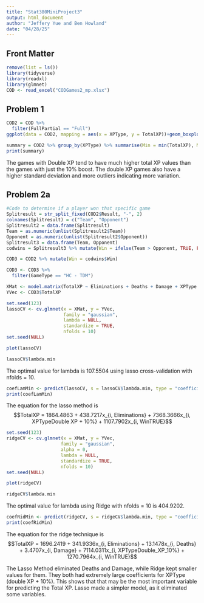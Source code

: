---
title: "Stat380MiniProject3"
output: html_document
author: "Jeffery Yue and Ben Howland"
date: "04/28/25"
---

## Front Matter
```{r}
remove(list = ls())
library(tidyverse)
library(readxl)
library(glmnet)
COD <- read_excel("CODGames2_mp.xlsx")
```


## Problem 1
```{r}
COD2 = COD %>% 
  filter(FullPartial == "Full")
ggplot(data = COD2, mapping = aes(x = XPType, y = TotalXP))+geom_boxplot()+labs(x = "XP Type", y = "Total XP")
```
```{r}
summary = COD2 %>% group_by(XPType) %>% summarise(Min = min(TotalXP), Max = max(TotalXP), Mean = mean(TotalXP), Median = median(TotalXP), StdDev = sd(TotalXP))
print(summary)
```
The games with Double XP tend to have much higher total XP values than the games with just the 10% boost. The double XP games also have a higher standard deviation and more outliers indicating more variation. 


## Problem 2a

```{r}
#Code to determine if a player won that specific game
Splitresult = str_split_fixed(COD2$Result, "-", 2)
colnames(Splitresult) = c("Team", "Opponent")
Splitresult2 = data.frame(Splitresult)
Team = as.numeric(unlist(Splitresult2$Team))
Opponent = as.numeric(unlist(Splitresult2$Opponent))
Splitresult3 = data.frame(Team, Opponent)
codwins = Splitresult3 %>% mutate(Win = ifelse(Team > Opponent, TRUE, FALSE), Loss = ifelse(Team < Opponent, TRUE, FALSE), Draw = ifelse(Team == Opponent, TRUE, FALSE))

COD3 = COD2 %>% mutate(Win = codwins$Win)
```

```{r}
COD3 <- COD3 %>%
  filter(GameType == "HC - TDM")

XMat <- model.matrix(TotalXP ~ Eliminations + Deaths + Damage + XPType + Win, data = COD3)[,-1]
YVec <- COD3$TotalXP

set.seed(123)
lassoCV <- cv.glmnet(x = XMat, y = YVec,
                     family = "gaussian",
                     lambda = NULL,
                     standardize = TRUE,
                     nfolds = 10)
set.seed(NULL)

plot(lassoCV)

lassoCV$lambda.min
```

The optimal value for lambda is 107.5504 using lasso cross-validation with nfolds = 10.

```{r}
coefLamMin <- predict(lassoCV, s = lassoCV$lambda.min, type = "coefficients")
print(coefLamMin)
```

The equation for the lasso method is 
$$TotalXP = 1864.4863 + 438.7217x_{i, Eliminations} + 7368.3666x_{i, XPTypeDouble XP + 10%} + 1107.7902x_{i, WinTRUE}$$

```{r}
set.seed(123)
ridgeCV <- cv.glmnet(x = XMat, y = YVec,
                    family = "gaussian",
                    alpha = 0, 
                    lambda = NULL,
                    standardize = TRUE,
                    nfolds = 10)
set.seed(NULL)

plot(ridgeCV)

ridgeCV$lambda.min
```

The optimal value for lambda using Ridge with nfolds = 10 is 404.9202.

```{r}
coefRidMin <- predict(ridgeCV, s = ridgeCV$lambda.min, type = "coefficients")
print(coefRidMin)
```

The equation for the ridge technique is
$$TotalXP = 1696.2419 + 341.9336x_{i, Eliminations} + 13.1478x_{i, Deaths} + 3.4707x_{i, Damage} + 7114.0311x_{i, XPTypeDouble_XP_10%} + 1270.7964x_{i, WinTRUE}$$

The Lasso Method eliminated Deaths and Damage, while Ridge kept smaller values for them. They both had extremely large coefficients for XPType (double XP + 10%). This shows that that may be the most important variable for predicting the Total XP. Lasso made a simpler model, as it eliminated some variables.



